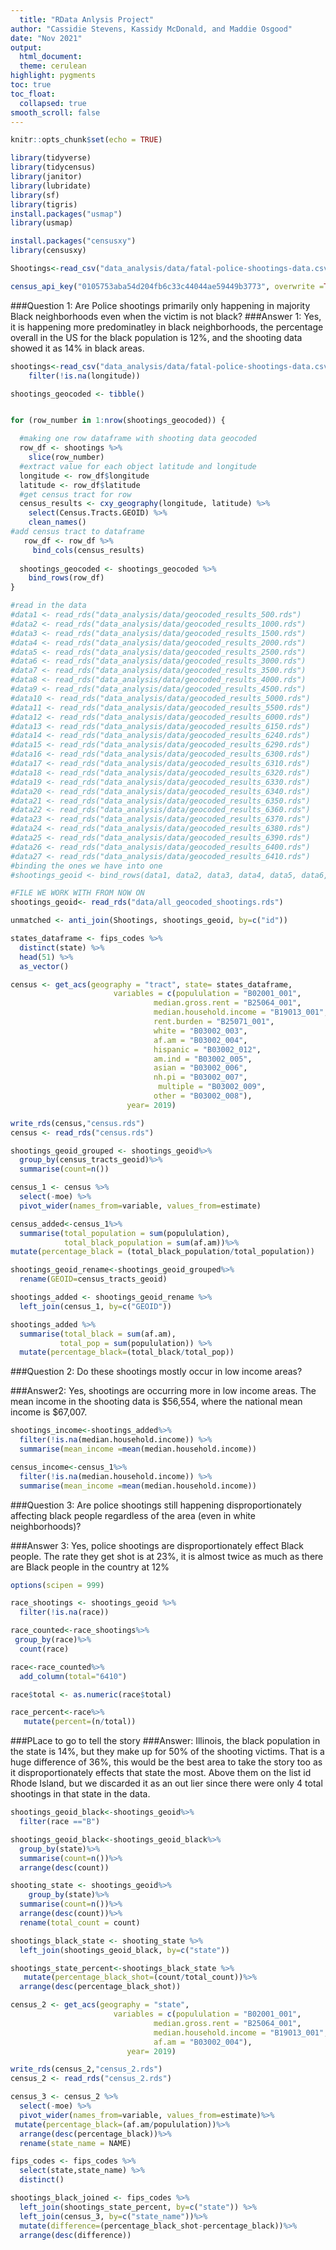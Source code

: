 ```yaml
---
  title: "RData Anlysis Project"
author: "Cassidie Stevens, Kassidy McDonald, and Maddie Osgood"
date: "Nov 2021"
output:
  html_document:
  theme: cerulean
highlight: pygments
toc: true
toc_float:
  collapsed: true
smooth_scroll: false
---
```

```r
knitr::opts_chunk$set(echo = TRUE)
```

```r
library(tidyverse)
library(tidycensus)
library(janitor)
library(lubridate)
library(sf)
library(tigris)
install.packages("usmap")
library(usmap)

```

```r
install.packages("censusxy")
library(censusxy)
```

```r
Shootings<-read_csv("data_analysis/data/fatal-police-shootings-data.csv")

census_api_key("0105753aba54d204fb6c33c44044ae59449b3773", overwrite =TRUE)
```
###Question 1:
Are Police shootings primarily only happening in majority Black neighborhoods even when the victim is not black?
###Answer 1:
Yes, it is happening more predominatley in black neighborhoods, the percentage overall in the US for the black population is 12%, and the shooting data showed it as 14% in black areas.
```r
shootings<-read_csv("data_analysis/data/fatal-police-shootings-data.csv")%>%
    filter(!is.na(longitude)) 

shootings_geocoded <- tibble()


for (row_number in 1:nrow(shootings_geocoded)) {

  #making one row dataframe with shooting data geocoded
  row_df <- shootings %>%
    slice(row_number)
  #extract value for each object latitude and longitude
  longitude <- row_df$longitude
  latitude <- row_df$latitude
  #get census tract for row
  census_results <- cxy_geography(longitude, latitude) %>%
    select(Census.Tracts.GEOID) %>%
    clean_names()
#add census tract to dataframe 
   row_df <- row_df %>%
     bind_cols(census_results) 
   
  shootings_geocoded <- shootings_geocoded %>%
    bind_rows(row_df) 
}
```
```r
#read in the data
#data1 <- read_rds("data_analysis/data/geocoded_results_500.rds")
#data2 <- read_rds("data_analysis/data/geocoded_results_1000.rds")
#data3 <- read_rds("data_analysis/data/geocoded_results_1500.rds")
#data4 <- read_rds("data_analysis/data/geocoded_results_2000.rds")
#data5 <- read_rds("data_analysis/data/geocoded_results_2500.rds")
#data6 <- read_rds("data_analysis/data/geocoded_results_3000.rds")
#data7 <- read_rds("data_analysis/data/geocoded_results_3500.rds")
#data8 <- read_rds("data_analysis/data/geocoded_results_4000.rds")
#data9 <- read_rds("data_analysis/data/geocoded_results_4500.rds")
#data10 <- read_rds("data_analysis/data/geocoded_results_5000.rds")
#data11 <- read_rds("data_analysis/data/geocoded_results_5500.rds")
#data12 <- read_rds("data_analysis/data/geocoded_results_6000.rds")
#data13 <- read_rds("data_analysis/data/geocoded_results_6150.rds")
#data14 <- read_rds("data_analysis/data/geocoded_results_6240.rds")
#data15 <- read_rds("data_analysis/data/geocoded_results_6290.rds")
#data16 <- read_rds("data_analysis/data/geocoded_results_6300.rds")
#data17 <- read_rds("data_analysis/data/geocoded_results_6310.rds")
#data18 <- read_rds("data_analysis/data/geocoded_results_6320.rds")
#data19 <- read_rds("data_analysis/data/geocoded_results_6330.rds")
#data20 <- read_rds("data_analysis/data/geocoded_results_6340.rds")
#data21 <- read_rds("data_analysis/data/geocoded_results_6350.rds")
#data22 <- read_rds("data_analysis/data/geocoded_results_6360.rds")
#data23 <- read_rds("data_analysis/data/geocoded_results_6370.rds")
#data24 <- read_rds("data_analysis/data/geocoded_results_6380.rds")
#data25 <- read_rds("data_analysis/data/geocoded_results_6390.rds")
#data26 <- read_rds("data_analysis/data/geocoded_results_6400.rds")
#data27 <- read_rds("data_analysis/data/geocoded_results_6410.rds")
#binding the ones we have into one
#shootings_geoid <- bind_rows(data1, data2, data3, data4, data5, data6, data7, data8, data9, data10, data11, data12, data13,data14, data15,data16, data17, data18, data19, data20, data21, data22, data23, data24, data25, data26, data27,.id = NULL)

#FILE WE WORK WITH FROM NOW ON
shootings_geoid<- read_rds("data/all_geocoded_shootings.rds")

unmatched <- anti_join(Shootings, shootings_geoid, by=c("id"))

states_dataframe <- fips_codes %>%
  distinct(state) %>%
  head(51) %>%
  as_vector()

census <- get_acs(geography = "tract", state= states_dataframe, 
                       variables = c(popululation = "B02001_001",
                                median.gross.rent = "B25064_001",
                                median.household.income = "B19013_001",
                                rent.burden = "B25071_001",
                                white = "B03002_003", 
                                af.am = "B03002_004",
                                hispanic = "B03002_012",
                                am.ind = "B03002_005",
                                asian = "B03002_006",
                                nh.pi = "B03002_007",
                                 multiple = "B03002_009",
                                other = "B03002_008"),
                          year= 2019)

write_rds(census,"census.rds")
census <- read_rds("census.rds")

shootings_geoid_grouped <- shootings_geoid%>%
  group_by(census_tracts_geoid)%>%
  summarise(count=n())

census_1 <- census %>%
  select(-moe) %>%
  pivot_wider(names_from=variable, values_from=estimate)

census_added<-census_1%>%
  summarise(total_population = sum(popululation),
            total_black_population = sum(af.am))%>%
mutate(percentage_black = (total_black_population/total_population))

shootings_geoid_rename<-shootings_geoid_grouped%>%
  rename(GEOID=census_tracts_geoid)

shootings_added <- shootings_geoid_rename %>%
  left_join(census_1, by=c("GEOID")) 

shootings_added %>%
  summarise(total_black = sum(af.am),
           total_pop = sum(popululation)) %>%
  mutate(percentage_black=(total_black/total_pop))

```
###Question 2:
Do these shootings mostly occur in low income areas?

###Answer2:
Yes, shootings are occurring more in low income areas. The mean income in the shooting data is $56,554, where the national mean income is $67,007.
```r
shootings_income<-shootings_added%>%
  filter(!is.na(median.household.income)) %>%
  summarise(mean_income =mean(median.household.income))

census_income<-census_1%>%
  filter(!is.na(median.household.income)) %>%
  summarise(mean_income =mean(median.household.income))


```

###Question 3:
Are police shootings still happening disproportionately affecting black people regardless of the area (even in white neighborhoods)?

###Answer 3:
Yes, police shootings are disproportionately effect Black people. The rate they get shot is at 23%, it is almost twice as much as there are Black people in the country at 12%

```r
options(scipen = 999)

race_shootings <- shootings_geoid %>%
  filter(!is.na(race))

race_counted<-race_shootings%>%
 group_by(race)%>%
  count(race)

race<-race_counted%>%
  add_column(total="6410")

race$total <- as.numeric(race$total)

race_percent<-race%>%
   mutate(percent=(n/total))
```

###PLace to go to tell the story
###Answer:
Illinois, the black population in the state is 14%, but they make up for 50% of the shooting victims. That is a huge difference of 36%, this would be the best area to take the story too as it disproportionately effects that state the most. Above them on the list id Rhode Island, but we discarded it as an out lier since there were only 4 total shootings in that state in the data.
```r
shootings_geoid_black<-shootings_geoid%>%
  filter(race =="B")

shootings_geoid_black<-shootings_geoid_black%>%
  group_by(state)%>%
  summarise(count=n())%>%
  arrange(desc(count))

shooting_state <- shootings_geoid%>%
    group_by(state)%>%
  summarise(count=n())%>%
  arrange(desc(count))%>%
  rename(total_count = count)

shootings_black_state <- shooting_state %>%
  left_join(shootings_geoid_black, by=c("state")) 

shootings_state_percent<-shootings_black_state %>%
   mutate(percentage_black_shot=(count/total_count))%>%
  arrange(desc(percentage_black_shot))

census_2 <- get_acs(geography = "state",
                       variables = c(popululation = "B02001_001",
                                median.gross.rent = "B25064_001",
                                median.household.income = "B19013_001",
                                af.am = "B03002_004"),
                          year= 2019)

write_rds(census_2,"census_2.rds")
census_2 <- read_rds("census_2.rds")

census_3 <- census_2 %>%
  select(-moe) %>%
  pivot_wider(names_from=variable, values_from=estimate)%>%
 mutate(percentage_black=(af.am/popululation))%>%
  arrange(desc(percentage_black))%>%
  rename(state_name = NAME)

fips_codes <- fips_codes %>%
  select(state,state_name) %>%
  distinct()

shootings_black_joined <- fips_codes %>%
  left_join(shootings_state_percent, by=c("state")) %>%
  left_join(census_3, by=c("state_name"))%>%
  mutate(difference=(percentage_black_shot-percentage_black))%>%
  arrange(desc(difference))
```

